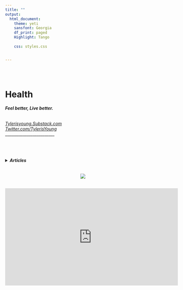 ```yaml
---
title: ""
output:
  html_document:
    theme: yeti
    sansfont: Georgia
    df_print: paged
    Highlight: Tango
    
    css: styles.css


---
```


<br>
<br>

<h1>**Health**</h1> 
<h6>
***Feel better, Live better.***  
</h6>

*[Tylerisyoung.Substack.com](https://tylerisyoung.substack.com/?target=_blank)   
[Twitter.com/TylerisYoung](https://twitter.com/Tylerisyoung/?tagets=_blank)*  
 _________________________
 
  
 <br>
  <br>
<h4>
<details><summary>***Articles***</summary>
[ ](./n/a.html)  

<br>

<details><summary>***Diet***</summary>
[ ](./n/a.html)  

<!---
Article: [*My thoughts on Diets*](./deepecolog.html) (Coming Soon)

Article: [*The Vegan Diet*](./deepecolog.html) (Coming Soon)

Article: [*The Carnivore Diet*](./deepecolog.html) (Coming Soon)

Article: [*The Vegetarian Diet*](./deepecolog.html) (Coming Soon)

Article: [*The Pescatarian Diet*](./deepecolog.html) (Coming Soon)

Article: [*The Meditarranean Diet*](./deepecolog.html) (Coming Soon)

Article: [*The High Carb Diet*](./deepecolog.html) (Coming Soon)

Article: [*The Low Carb Diet*](./deepecolog.html) (Coming Soon)

Article: [*The Potato Diet*](./deepecolog.html) (Coming Soon)

Article: [*The Raw Vegan Diet*](./deepecolog.html) (Coming Soon)

Article: [*Fasting*](./deepecolog.html) (Coming Soon)

--->

<br>

<details><summary>***Foods***</summary>
[ ](./n/a.html)

<!---
Article: [*Kale*](./deepecolog.html) (Coming Soon)

Article: [*The Daily Dozen*](./deepecolog.html) (Coming Soon)

Article: [*Red Meat*](./deepecolog.html) (Coming Soon)

Article: [*Chicken*](./deepecolog.html) (Coming Soon)

Article: [*Fish*](./deepecolog.html) (Coming Soon)

Article: [*Spiruilina*](./deepecolog.html) (Coming Soon)

Article: [*Sugars*](./deepecolog.html) (Coming Soon)

--->

</details>
</details>
<br>

<details><summary>***Exercise***</summary>
[ ](./n/a.html)  

<!---
Article: [*Workouts*](./deepecolog.html) (Coming Soon)
--->
 <br>

</details>
<br>

<details><summary>***Mental***</summary>
[ ](./n/a.html)  

<!---
Article: [*Meditation*](./deepecolog.html) (Coming Soon)

Article: [*Whim Hoff*](./deepecolog.html) (Coming Soon)

--->
 <br>



</details>
<br>

<details><summary>***Public Health***</summary>
[ ](./n/a.html)  

<!---

Article: [*COVID 1984*](./deepecolog.html) (Coming Soon)

Article: [*Lab Leak Hypothesis*](./deepecolog.html) (Coming Soon)

Article: [*Censorship in Media and Public Health*](./deepecolog.html) (Coming Soon)

Article: [*Vaccines*](./deepecolog.html) (Coming Soon)

Article: [*Ivermectin*](./deepecolog.html) (Coming Soon)

Article: [*Spike Protein*](./deepecolog.html) (Coming Soon)
 <br>
 
 --->

</details>
</h4>
 <center>
 <br>
 ![](images/healthasafoundation.png)
 
 <br>
 <iframe width="560" height="315" src="https://www.youtube.com/embed/MdYHgOKxjXY" title="YouTube video player" frameborder="0" allow="accelerometer; autoplay; clipboard-write; encrypted-media; gyroscope; picture-in-picture" allowfullscreen></iframe>
